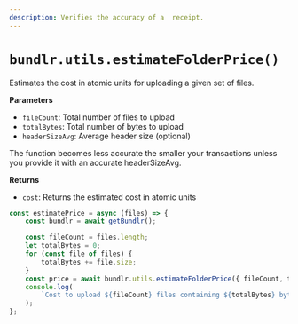 ```yaml
---
description: Verifies the accuracy of a  receipt.
---
```



# `bundlr.utils.estimateFolderPrice()`

Estimates the cost in atomic units for uploading a given set of files.

**Parameters**

<div className="-mt-6" />

-   `fileCount`: Total number of files to upload
-   `totalBytes`: Total number of bytes to upload
-   `headerSizeAvg`: Average header size (optional)

<Callout type="info" emoji="ℹ️">
	The function becomes less accurate the smaller your transactions unless you provide it with an accurate
	headerSizeAvg.
</Callout>

**Returns**

<div className="-mt-6" />

-   `cost`: Returns the estimated cost in atomic units

```js
const estimatePrice = async (files) => {
	const bundlr = await getBundlr();

	const fileCount = files.length;
	let totalBytes = 0;
	for (const file of files) {
		totalBytes += file.size;
	}
	const price = await bundlr.utils.estimateFolderPrice({ fileCount, totalBytes });
	console.log(
		`Cost to upload ${fileCount} files containing ${totalBytes} bytes is ${bundlr.utils.fromAtomic(price)}`,
	);
};
```
